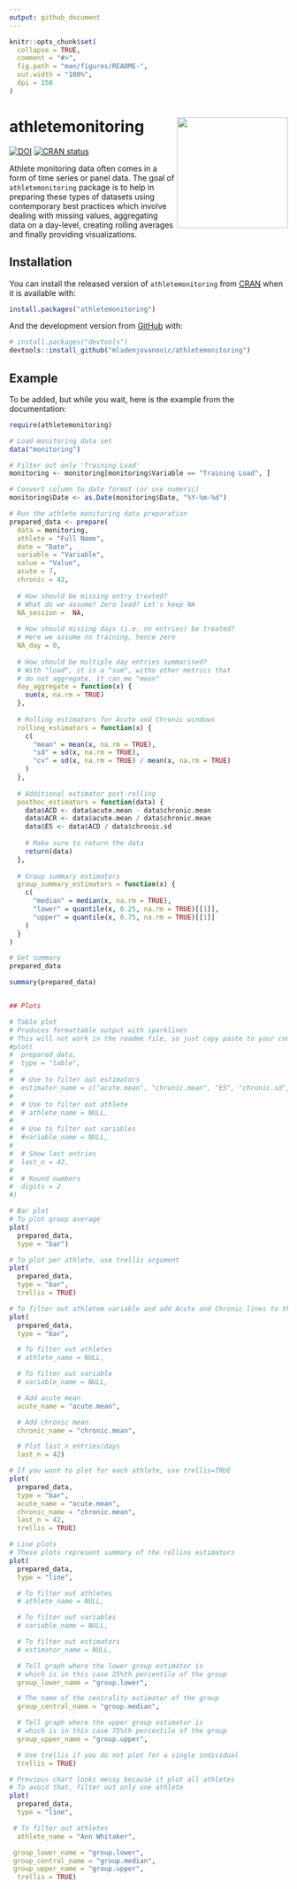 ```yaml
---
output: github_document
---
```


<!-- README.md is generated from README.Rmd. Please edit that file -->

```r
knitr::opts_chunk$set(
  collapse = TRUE,
  comment = "#>",
  fig.path = "man/figures/README-",
  out.width = "100%",
  dpi = 150
)
```

# athletemonitoring <img src="inst/figures/logo.png" align="right" width="200" />

<!-- badges: start -->
[![DOI](https://zenodo.org/badge/298780725.svg)](https://zenodo.org/badge/latestdoi/298780725)
[![CRAN status](https://www.r-pkg.org/badges/version/athletemonitoring)](https://CRAN.R-project.org/package=athletemonitoring)
<!-- badges: end -->

Athlete monitoring data often comes in a form of time series or panel data. The goal of `athletemonitoring` package is to help in preparing these types of datasets using contemporary best practices which involve dealing with missing values, aggregating data on a day-level, creating rolling averages and finally providing visualizations.

## Installation

You can install the released version of `athletemonitoring` from [CRAN](https://CRAN.R-project.org) when it is available with:

``` r
install.packages("athletemonitoring")
```

And the development version from [GitHub](https://github.com/) with:

``` r
# install.packages("devtools")
devtools::install_github("mladenjovanovic/athletemonitoring")
```

## Example

To be added, but while you wait, here is the example from the documentation:

```r
require(athletemonitoring)

# Load monitoring data set
data("monitoring")

# Filter out only 'Training Load'
monitoring <- monitoring[monitoring$Variable == "Training Load", ]

# Convert column to date format (or use numeric)
monitoring$Date <- as.Date(monitoring$Date, "%Y-%m-%d")

# Run the athlete monitoring data preparation
prepared_data <- prepare(
  data = monitoring,
  athlete = "Full Name",
  date = "Date",
  variable = "Variable",
  value = "Value",
  acute = 7,
  chronic = 42, 
  
  # How should be missing entry treated? 
  # What do we assume? Zero load? Let's keep NA
  NA_session =  NA,
  
  # How should missing days (i.e. no entries) be treated?
  # Here we assume no training, hence zero
  NA_day = 0,
  
  # How should be multiple day entries summarised?
  # With "load", it is a "sum", witho other metrics that
  # do not aggregate, it can me "mean"
  day_aggregate = function(x) {
    sum(x, na.rm = TRUE)
  },
  
  # Rolling estimators for Acute and Chronic windows
  rolling_estimators = function(x) {
    c(
      "mean" = mean(x, na.rm = TRUE),
      "sd" = sd(x, na.rm = TRUE),
      "cv" = sd(x, na.rm = TRUE) / mean(x, na.rm = TRUE)
    )
  },
  
  # Additional estimator post-rolling
  posthoc_estimators = function(data) {
    data$ACD <- data$acute.mean - data$chronic.mean
    data$ACR <- data$acute.mean / data$chronic.mean
    data$ES <- data$ACD / data$chronic.sd
    
    # Make sure to return the data
    return(data)
  },
  
  # Group summary estimators
  group_summary_estimators = function(x) {
    c(
      "median" = median(x, na.rm = TRUE),
      "lower" = quantile(x, 0.25, na.rm = TRUE)[[1]],
      "upper" = quantile(x, 0.75, na.rm = TRUE)[[1]]
    )
  }
)

# Get summary
prepared_data

summary(prepared_data)


## Plots

# Table plot
# Produces formattable output with sparklines
# This will not work in the readme file, so just copy paste to your console
#plot(
#  prepared_data,
#  type = "table",
#
#  # Use to filter out estimators
#  estimator_name = c("acute.mean", "chronic.mean", "ES", "chronic.sd", "chronic.cv"),
#
#  # Use to filter out athlete
#  # athlete_name = NULL,
#
#  # Use to filter out variables
#  #variable_name = NULL,
#
#  # Show last entries
#  last_n = 42,
#
#  # Round numbers
#  digits = 2
#)

# Bar plot
# To plot group average
plot(
  prepared_data,
  type = "bar")

# To plot per athlete, use trellis argument
plot(
  prepared_data,
  type = "bar",
  trellis = TRUE)

# To filter out athletem variable and add Acute and Chronic lines to the group average:
plot(
  prepared_data,
  type = "bar",

  # To filter out athletes
  # athlete_name = NULL,

  # To filter out variable
  # variable_name = NULL,

  # Add acute mean
  acute_name = "acute.mean",

  # Add chronic mean
  chronic_name = "chronic.mean",

  # Plot last n entries/days
  last_n = 42)

# If you want to plot for each athlete, use trellis=TRUE
plot(
  prepared_data,
  type = "bar",
  acute_name = "acute.mean",
  chronic_name = "chronic.mean",
  last_n = 42,
  trellis = TRUE)

# Line plots
# These plots represent summary of the rollins estimators
plot(
  prepared_data,
  type = "line",

  # To filter out athletes
  # athlete_name = NULL,

  # To filter out variables
  # variable_name = NULL,

  # To filter out estimators
  # estimator_name = NULL,

  # Tell graph where the lower group estimator is
  # which is in this case 25%th percentile of the group
  group_lower_name = "group.lower",

  # The name of the centrality estimator of the group
  group_central_name = "group.median",

  # Tell graph where the upper group estimator is
  # which is in this case 75%th percentile of the group
  group_upper_name = "group.upper",

  # Use trellis if you do not plot for a single individual
  trellis = TRUE)

# Previous chart looks messy because it plot all athletes
# To avoid that, filter out only one athlete
plot(
  prepared_data,
  type = "line",

 # To filter out athletes
  athlete_name = "Ann Whitaker",

 group_lower_name = "group.lower",
 group_central_name = "group.median",
 group_upper_name = "group.upper",
  trellis = TRUE)
```

